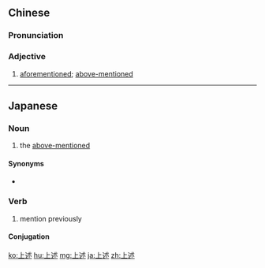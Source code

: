 ==Chinese==
{{zh-forms}}

===Pronunciation===
{{zh-pron
|m=shàngshù
|c=soeng6 seot6
|mn=xm,qz,tp,kh:siōng-su̍t/zz:siāng-su̍t
|cat=a
}}

===Adjective===
{{zh-adj}}

# [[aforementioned]]; [[above-mentioned]]
#: {{zh-x|上述 事實|the '''aforementioned''' facts}}

{{zh-cat|Intermediate}}

----

==Japanese==
{{ja-kanjitab|じょう|じゅつ|yomi=on}}

===Noun===
{{ja-noun|じょうじゅつ}}

# the [[above-mentioned]]

====Synonyms====
* {{ja-r|前述|ぜんじゅつ}}

===Verb===
{{ja-verb-suru|tr=trans|じょうじゅつ}}

# mention previously

====Conjugation====
{{ja-suru|じょうじゅつ}}

[[ko:上述]]
[[hu:上述]]
[[mg:上述]]
[[ja:上述]]
[[zh:上述]]